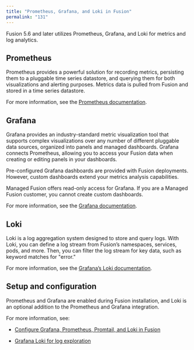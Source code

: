 ```yaml
---
title: "Prometheus, Grafana, and Loki in Fusion"
permalink: "131"
---
```


Fusion 5.6 and later utilizes Prometheus, Grafana, and Loki for metrics and log analytics.

## Prometheus

Prometheus provides a powerful solution for recording metrics, persisting them to a pluggable time series datastore, and querying them for both visualizations and alerting purposes. Metrics data is pulled from Fusion and stored in a time series datastore.

For more information, see the [Prometheus documentation](https://prometheus.io/docs).

## Grafana

Grafana provides an industry-standard metric visualization tool that supports complex visualizations over any number of different pluggable data sources, organized into panels and managed dashboards. Grafana connects Prometheus, allowing you to access your Fusion data when creating or editing panels in your dashboards.

Pre-configured Grafana dashboards are provided with Fusion deployments. However, custom dashboards extend your metrics analysis capabilities.

<Note>
Managed Fusion offers read-only access for Grafana. If you are a Managed Fusion customer, you cannot create custom dashboards.
</Note>

For more information, see the [Grafana documentation](https://grafana.com/docs).

## Loki

Loki is a log aggregation system designed to store and query logs. With Loki, you can define a log stream from Fusion’s namespaces, services, pods, and more. Then, you can filter the log stream for key data, such as keyword matches for "error."

For more information, see the [Grafana’s Loki documentation](https://grafana.com/docs/loki).

## Setup and configuration

Prometheus and Grafana are enabled during Fusion installation, and Loki is an optional addition to the Prometheus and Grafana integration.

For more information, see:

* [Configure Grafana, Prometheus, Promtail, and Loki in Fusion](/how-to/jpemcg/configure-grafana-prometheus-promtail-and-loki-in-fusion)

* [Grafana Loki for log exploration](/fusion/5.9/0b1k93/grafana-loki-for-log-exploration)